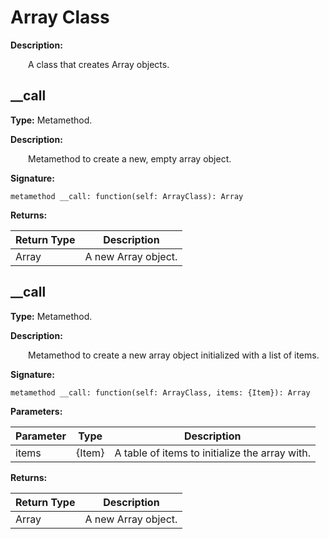 # Array Class

**Description:**

&emsp;&emsp;A class that creates Array objects.

## __call

**Type:** Metamethod.

**Description:**

&emsp;&emsp;Metamethod to create a new, empty array object.

**Signature:**
```tl
metamethod __call: function(self: ArrayClass): Array
```

**Returns:**

| Return Type | Description |
| --- | --- |
| Array | A new Array object. |

## __call

**Type:** Metamethod.

**Description:**

&emsp;&emsp;Metamethod to create a new array object initialized with a list of items.

**Signature:**
```tl
metamethod __call: function(self: ArrayClass, items: {Item}): Array
```

**Parameters:**

| Parameter | Type | Description |
| --- | --- | --- |
| items | \{Item} | A table of items to initialize the array with. |

**Returns:**

| Return Type | Description |
| --- | --- |
| Array | A new Array object. |